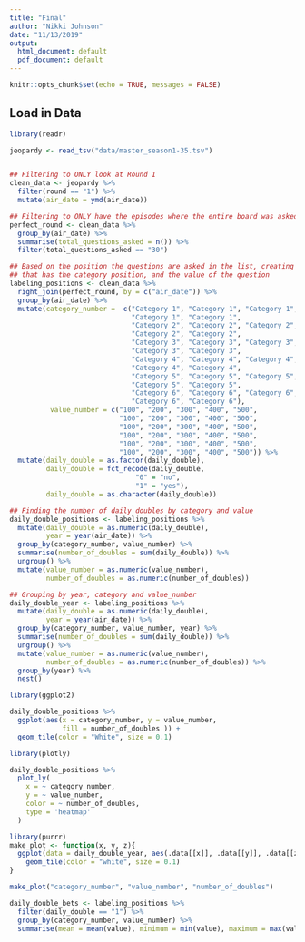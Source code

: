 ```yaml
---
title: "Final"
author: "Nikki Johnson"
date: "11/13/2019"
output:
  html_document: default
  pdf_document: default
---
```


```r
knitr::opts_chunk$set(echo = TRUE, messages = FALSE)
```


## Load in Data

```r
library(readr)

jeopardy <- read_tsv("data/master_season1-35.tsv")


## Filtering to ONLY look at Round 1
clean_data <- jeopardy %>% 
  filter(round == "1") %>% 
  mutate(air_date = ymd(air_date))

## Filtering to ONLY have the episodes where the entire board was asked. 
perfect_round <- clean_data %>% 
  group_by(air_date) %>% 
  summarise(total_questions_asked = n()) %>% 
  filter(total_questions_asked == "30")

## Based on the position the questions are asked in the list, creating a column 
## that has the category position, and the value of the question
labeling_positions <- clean_data %>% 
  right_join(perfect_round, by = c("air_date")) %>% 
  group_by(air_date) %>% 
  mutate(category_number =  c("Category 1", "Category 1", "Category 1", 
                              "Category 1", "Category 1", 
                              "Category 2", "Category 2", "Category 2", 
                              "Category 2", "Category 2",
                              "Category 3", "Category 3", "Category 3", 
                              "Category 3", "Category 3", 
                              "Category 4", "Category 4", "Category 4", 
                              "Category 4", "Category 4", 
                              "Category 5", "Category 5", "Category 5", 
                              "Category 5", "Category 5",
                              "Category 6", "Category 6", "Category 6", 
                              "Category 6", "Category 6"),
          value_number = c("100", "200", "300", "400", "500", 
                           "100", "200", "300", "400", "500",
                           "100", "200", "300", "400", "500", 
                           "100", "200", "300", "400", "500",
                           "100", "200", "300", "400", "500", 
                           "100", "200", "300", "400", "500")) %>% 
  mutate(daily_double = as.factor(daily_double),
         daily_double = fct_recode(daily_double,
                               "0" = "no",
                               "1" = "yes"),
         daily_double = as.character(daily_double))


```

```r

## Finding the number of daily doubles by category and value
daily_double_positions <- labeling_positions %>% 
  mutate(daily_double = as.numeric(daily_double),
         year = year(air_date)) %>% 
  group_by(category_number, value_number) %>%
  summarise(number_of_doubles = sum(daily_double)) %>% 
  ungroup() %>% 
  mutate(value_number = as.numeric(value_number),
         number_of_doubles = as.numeric(number_of_doubles))
```

```r

## Grouping by year, category and value_number
daily_double_year <- labeling_positions %>% 
  mutate(daily_double = as.numeric(daily_double),
         year = year(air_date)) %>% 
  group_by(category_number, value_number, year) %>%
  summarise(number_of_doubles = sum(daily_double)) %>% 
  ungroup() %>% 
  mutate(value_number = as.numeric(value_number),
         number_of_doubles = as.numeric(number_of_doubles)) %>% 
  group_by(year) %>% 
  nest()

```


```r
library(ggplot2)

daily_double_positions %>% 
  ggplot(aes(x = category_number, y = value_number, 
             fill = number_of_doubles )) +
  geom_tile(color = "White", size = 0.1)


```

```r
library(plotly)

daily_double_positions %>% 
  plot_ly(
    x = ~ category_number,
    y = ~ value_number,
    color = ~ number_of_doubles,
    type = 'heatmap'
  )

```


```r
library(purrr)
make_plot <- function(x, y, z){
  ggplot(data = daily_double_year, aes(.data[[x]], .data[[y]], .data[[z]])) +
    geom_tile(color = "white", size = 0.1)
}

make_plot("category_number", "value_number", "number_of_doubles")


```


```r

daily_double_bets <- labeling_positions %>% 
  filter(daily_double == "1") %>% 
  group_by(category_number, value_number) %>% 
  summarise(mean = mean(value), minimum = min(value), maximum = max(value))

```

